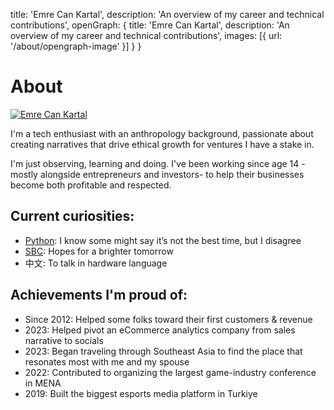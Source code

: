 
  title: 'Emre Can Kartal',
  description: 'An overview of my career and technical contributions',
  openGraph: {
    title: 'Emre Can Kartal',
    description: 'An overview of my career and technical contributions',
    images: [{ url: '/about/opengraph-image' }]
  }
}

# About

<a href="https://x.com/eckartal/" target="_blank">
  <Image
    src="/images/emreckartal.png"
    alt="Emre Can Kartal"
    className="rounded-full bg-gray-100 block mt-2 mb-5 mx-auto sm:float-right sm:ml-5 sm:mb-5 grayscale hover:grayscale-0"
    unoptimized
    width={160}
    height={160}
    priority
  />
</a>

I'm a tech enthusiast with an anthropology background, passionate about creating narratives that drive ethical growth for ventures I have a stake in.

I'm just observing, learning and doing. I've been working since age 14 -mostly alongside entrepreneurs and investors- to help their businesses become both profitable and respected. 

## Current curiosities:

- [Python](https://www.reddit.com/r/learnpython/comments/1ex28j0/comment/lj2ttfz/): I know some might say it’s not the best time, but I disagree
- [SBC](https://en.wikipedia.org/wiki/Single-board_computer): Hopes for a brighter tomorrow
- 中文: To talk in hardware language

## Achievements I'm proud of:

- Since 2012: Helped some folks toward their first customers & revenue
- 2023: Helped pivot an eCommerce analytics company from sales narrative to socials
- 2023: Began traveling through Southeast Asia to find the place that resonates most with me and my spouse
- 2022: Contributed to organizing the largest game-industry conference in MENA
- 2019: Built the biggest esports media platform in Turkiye